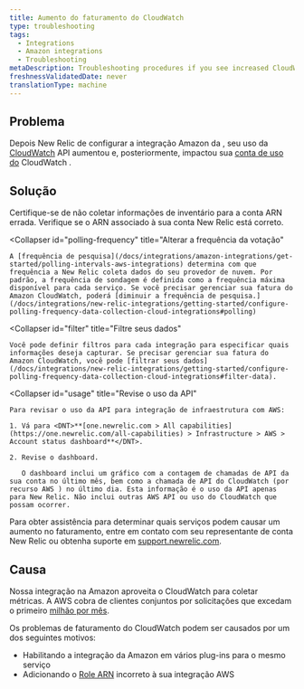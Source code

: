 ```yaml
---
title: Aumento do faturamento do CloudWatch
type: troubleshooting
tags:
  - Integrations
  - Amazon integrations
  - Troubleshooting
metaDescription: Troubleshooting procedures if you see increased CloudWatch billing with your infrastructure integration for AWS.
freshnessValidatedDate: never
translationType: machine
---
```


## Problema

Depois New Relic de configurar a integração Amazon da , seu uso da [CloudWatch](https://aws.amazon.com/cloudwatch/) API aumentou e, posteriormente, impactou sua [conta de uso do](https://aws.amazon.com/cloudwatch/pricing/) CloudWatch .

## Solução

<CollapserGroup>
  <Collapser
    id="arn"
    title="Verifique o ARN da sua conta"
  >
    Certifique-se de não coletar informações de inventário para a conta ARN errada. Verifique se o ARN associado à sua conta New Relic está correto.
  </Collapser>

  <Collapser
    id="polling-frequency"
    title="Alterar a frequência da votação"
  >
    A [frequência de pesquisa](/docs/integrations/amazon-integrations/get-started/polling-intervals-aws-integrations) determina com que frequência a New Relic coleta dados do seu provedor de nuvem. Por padrão, a frequência de sondagem é definida como a frequência máxima disponível para cada serviço. Se você precisar gerenciar sua fatura do Amazon CloudWatch, poderá [diminuir a frequência de pesquisa.](/docs/integrations/new-relic-integrations/getting-started/configure-polling-frequency-data-collection-cloud-integrations#polling)
  </Collapser>

  <Collapser
    id="filter"
    title="Filtre seus dados"
  >
    Você pode definir filtros para cada integração para especificar quais informações deseja capturar. Se precisar gerenciar sua fatura do Amazon CloudWatch, você pode [filtrar seus dados](/docs/integrations/new-relic-integrations/getting-started/configure-polling-frequency-data-collection-cloud-integrations#filter-data).
  </Collapser>

  <Collapser
    id="usage"
    title="Revise o uso da API"
  >
    Para revisar o uso da API para integração de infraestrutura com AWS:

    1. Vá para <DNT>**[one.newrelic.com > All capabilities](https://one.newrelic.com/all-capabilities) > Infrastructure > AWS > Account status dashboard**</DNT>.

    2. Revise o dashboard.

       O dashboard inclui um gráfico com a contagem de chamadas de API da sua conta no último mês, bem como a chamada de API do CloudWatch (por recurso AWS ) no último dia. Esta informação é o uso da API apenas para New Relic. Não inclui outras AWS API ou uso do CloudWatch que possam ocorrer.
  </Collapser>
</CollapserGroup>

Para obter assistência para determinar quais serviços podem causar um aumento no faturamento, entre em contato com seu representante de conta New Relic ou obtenha suporte em [support.newrelic.com](https://support.newrelic.com/).

## Causa

Nossa integração na Amazon aproveita o CloudWatch para coletar métricas. A AWS cobra de clientes conjuntos por solicitações que excedam o primeiro [milhão por mês](http://docs.aws.amazon.com/AmazonCloudWatch/latest/monitoring/cloudwatch_limits.html).

Os problemas de faturamento do CloudWatch podem ser causados por um dos seguintes motivos:

* Habilitando a integração da Amazon em vários plug-ins para o mesmo serviço
* Adicionando o [Role ARN](http://docs.aws.amazon.com/general/latest/gr/aws-arns-and-namespaces.html) incorreto à sua integração AWS